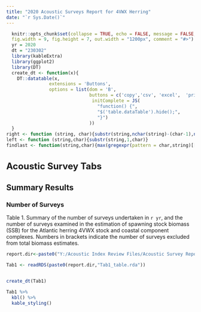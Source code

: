 ---
title: "2020 Acoustic Surveys Report for 4VWX Herring"
date: "`r Sys.Date()`"
---
<style type="text/css">
h1 { /* Header 1 */
  font-size: 24px;
}
.watermark {
  opacity: 0.2;
  position: fixed;
  top: 50%;
  left: 40%;
  font-size: 750%;
  color: #00407d;
}
</style>

```{r setup, include = FALSE, echo = FALSE}
  knitr::opts_chunk$set(collapse = TRUE, echo = FALSE, message = FALSE,warning = FALSE,
  fig.width = 9, fig.height = 7, out.width = "1200px", comment = "#>")
  yr = 2020
  dt = "230302"
  library(kableExtra)
  library(ggplot2)
  library(DT)
  create_dt <- function(x){
    DT::datatable(x,
                extensions = 'Buttons',
                options = list(dom = 'B',
                               buttons = c('copy','csv', 'excel',  'print'),
                                initComplete = JS(
                                  "function() {",
                                  "$('table.dataTable').hide();",
                                  "}")
                               ))
  }
right <- function (string, char){substr(string,nchar(string)-(char-1),nchar(string))}
left <- function (string,char){substr(string,1,char)}
findlast <- function(string,char){max(gregexpr(pattern = char,string)[[1]])}

```

# Acoustic Survey Tabs {.tabset}
## Summary Results {.tabset}
### Number of Surveys {.tabset}
Table 1. Summary of the number of surveys undertaken in `r yr`, and the number of surveys examined in the estimation of spawning stock biomass (SSB) for the Atlantic herring 4VWX stock and coastal component complexes. Numbers in brackets indicate the number of surveys excluded from total biomass estimates.

```{r, fig.cap = ""}


report.dir<-paste0("Y:/Acoustic Index Review Files/Acoustic Survey Reports/RDS/",yr,"/",dt,"/")

Tab1 <- readRDS(paste0(report.dir,"Tab1_table.rda"))


create_dt(Tab1)

Tab1 %>%
  kbl() %>%
  kable_styling()
```
